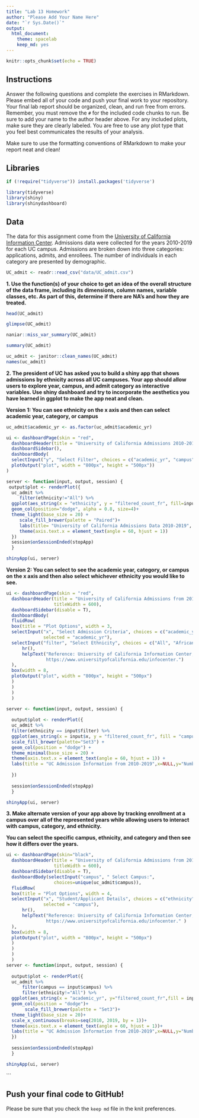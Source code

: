 ```yaml
---
title: "Lab 13 Homework"
author: "Please Add Your Name Here"
date: "`r Sys.Date()`"
output:
  html_document: 
    theme: spacelab
    keep_md: yes
---
```


```r
knitr::opts_chunk$set(echo = TRUE)
```

## Instructions
Answer the following questions and complete the exercises in RMarkdown. Please embed all of your code and push your final work to your repository. Your final lab report should be organized, clean, and run free from errors. Remember, you must remove the `#` for the included code chunks to run. Be sure to add your name to the author header above. For any included plots, make sure they are clearly labeled. You are free to use any plot type that you feel best communicates the results of your analysis.  

Make sure to use the formatting conventions of RMarkdown to make your report neat and clean!  

## Libraries
```r
if (!require("tidyverse")) install.packages('tidyverse')
```

```r
library(tidyverse)
library(shiny)
library(shinydashboard)
```

## Data
The data for this assignment come from the [University of California Information Center](https://www.universityofcalifornia.edu/infocenter). Admissions data were collected for the years 2010-2019 for each UC campus. Admissions are broken down into three categories: applications, admits, and enrollees. The number of individuals in each category are presented by demographic.  
```r
UC_admit <- readr::read_csv("data/UC_admit.csv")
```

**1. Use the function(s) of your choice to get an idea of the overall structure of the data frame, including its dimensions, column names, variable classes, etc. As part of this, determine if there are NA's and how they are treated.**  

```r
head(UC_admit)
```
```r
glimpse(UC_admit)
```

```r
naniar::miss_var_summary(UC_admit)
```
```r
summary(UC_admit)
```
```r
uc_admit <- janitor::clean_names(UC_admit)
names(uc_admit)
```


**2. The president of UC has asked you to build a shiny app that shows admissions by ethnicity across all UC campuses. Your app should allow users to explore year, campus, and admit category as interactive variables. Use shiny dashboard and try to incorporate the aesthetics you have learned in ggplot to make the app neat and clean.**

**Version 1: You can see ethnicity on the x axis and then can select academic year, category, or campus**

```r
uc_admit$academic_yr <- as.factor(uc_admit$academic_yr)

ui <- dashboardPage(skin = "red",
  dashboardHeader(title = "University of California Admissions 2010-2019"),
  dashboardSidebar(),
  dashboardBody(
  selectInput("y", "Select Filter", choices = c("academic_yr", "campus", "category"), selected = "campus"),
  plotOutput("plot", width = "800px", height = "500px"))
)

server <- function(input, output, session) { 
 output$plot <- renderPlot({
  uc_admit %>% 
     filter(ethnicity!="All") %>% 
  ggplot(aes_string(x = "ethnicity", y = "filtered_count_fr", fill=input$y)) +
  geom_col(position="dodge", alpha = 0.8, size=4)+
  theme_light(base_size = 20) + 
     scale_fill_brewer(palette = "Paired")+
     labs(title= "University of California Admissions Data 2010-2019", x="Ethnicity", y="Number of Admitted Freshmen", fill = "Legend")+
     theme(axis.text.x = element_text(angle = 60, hjust = 1))
  })
  session$onSessionEnded(stopApp)
  }

shinyApp(ui, server)
```

**Version 2: You can select to see the academic year, category, or campus on the x axis and then also select whichever ethnicity you would like to see.**

```r
ui <- dashboardPage(skin = "red",
  dashboardHeader(title = "University of California Admissions from 2010 - 2019",
                  titleWidth = 600),
  dashboardSidebar(disable = T),
  dashboardBody(
  fluidRow(
  box(title = "Plot Options", width = 3,
  selectInput("x", "Select Admission Criteria", choices = c("academic_yr", "campus", "category"), 
              selected = "academic_yr"),
  selectInput("filter", "Select Ethnicity", choices = c("All", "African American", "American Indian", "Asian", "Chicano/Latino", "International", "White", "Unknown"), selected = "All"),
      hr(),
      helpText("Reference: University of California Information Center, Admissions (2010-2019) 
               https://www.universityofcalifornia.edu/infocenter.")
  ), 
  box(width = 8,
  plotOutput("plot", width = "800px", height = "500px")
  ) 
  ) 
  ) 
  ) 

server <- function(input, output, session) { 
  
  output$plot <- renderPlot({
  uc_admit %>%
  filter(ethnicity == input$filter) %>% 
  ggplot(aes_string(x = input$x, y = "filtered_count_fr", fill = "campus")) +
  scale_fill_brewer(palette="Set3") +
  geom_col(position = "dodge") + 
  theme_minimal(base_size = 20) +
  theme(axis.text.x = element_text(angle = 60, hjust = 1)) +
  labs(title = "UC Admission Information from 2010-2019",x=NULL,y="Number of Admitted Freshmen")
    
  })
  
  session$onSessionEnded(stopApp)
  }

shinyApp(ui, server)
```



**3. Make alternate version of your app above by tracking enrollment at a campus over all of the represented years while allowing users to interact with campus, category, and ethnicity.**

**You can select the specific campus, ethnicity, and category and then see how it differs over the years.**

```r
ui <- dashboardPage(skin="black",
  dashboardHeader(title = "University of California Admissions from 2010-2019", 
                  titleWidth = 600),
  dashboardSidebar(disable = T),
  dashboardBody(selectInput("campus", " Select Campus:", 
                  choices=unique(uc_admit$campus)),
  fluidRow(
  box(title = "Plot Options", width = 4,
  selectInput("x", "Student/Applicant Details", choices = c("ethnicity", "category"), 
              selected = "campus"),
      hr(),
      helpText("Reference: University of California Information Center, Admissions (2010-2019) 
               https://www.universityofcalifornia.edu/infocenter." )
  ), 
  box(width = 8,
  plotOutput("plot", width = "800px", height = "500px")
  ) 
  ) 
  ) 
  )
server <- function(input, output, session) { 
  
  output$plot <- renderPlot({
  uc_admit %>%
      filter(campus == input$campus) %>%
      filter(ethnicity!="All") %>% 
  ggplot(aes_string(x = "academic_yr", y="filtered_count_fr",fill = input$x)) +
  geom_col(position = "dodge")+
       scale_fill_brewer(palette = "Set3")+
  theme_light(base_size = 20)+
  scale_x_continuous(breaks=seq(2010, 2019, by = 1))+
  theme(axis.text.x = element_text(angle = 60, hjust = 1))+
  labs(title = "UC Admission Information from 2010-2019",x=NULL,y="Number of Admitted Freshmen")
  })
  
  session$onSessionEnded(stopApp)
  }

shinyApp(ui, server)

```

```

## Push your final code to GitHub!
Please be sure that you check the `keep md` file in the knit preferences. 